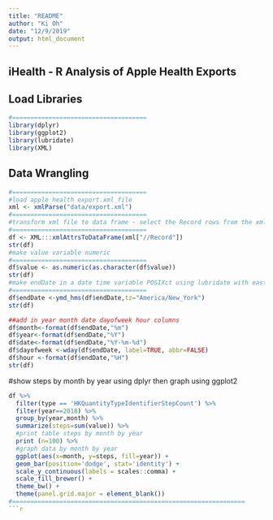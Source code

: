 ```yaml
---
title: "README"
author: "Ki Oh"
date: "12/9/2019"
output: html_document
---
```

## iHealth - R Analysis of Apple Health Exports
## Load Libraries
```r
#=====================================
library(dplyr)
library(ggplot2)
library(lubridate)
library(XML)
```

## Data Wrangling
```r
#=====================================
#load apple health export.xml file
xml <- xmlParse("data/export.xml")
#=====================================
#transform xml file to data frame - select the Record rows from the xml file
#=====================================
df <- XML:::xmlAttrsToDataFrame(xml["//Record"])
str(df)
#make value variable numeric
#=====================================
df$value <- as.numeric(as.character(df$value))
str(df)
#make endDate in a date time variable POSIXct using lubridate with eastern time zone
#=====================================
df$endDate <-ymd_hms(df$endDate,tz="America/New_York")
str(df)

##add in year month date dayofweek hour columns
df$month<-format(df$endDate,"%m")
df$year<-format(df$endDate,"%Y")
df$date<-format(df$endDate,"%Y-%m-%d")
df$dayofweek <-wday(df$endDate, label=TRUE, abbr=FALSE)
df$hour <-format(df$endDate,"%H")
str(df)
```



#show steps by month by year using dplyr then graph using ggplot2
```r
df %>%
  filter(type == 'HKQuantityTypeIdentifierStepCount') %>%
  filter(year==2018) %>%
  group_by(year,month) %>%
  summarize(steps=sum(value)) %>%
  #print table steps by month by year
  print (n=100) %>%
  #graph data by month by year
  ggplot(aes(x=month, y=steps, fill=year)) + 
  geom_bar(position='dodge', stat='identity') +
  scale_y_continuous(labels = scales::comma) +
  scale_fill_brewer() +
  theme_bw() +  
  theme(panel.grid.major = element_blank())
#================================================================
```r

```